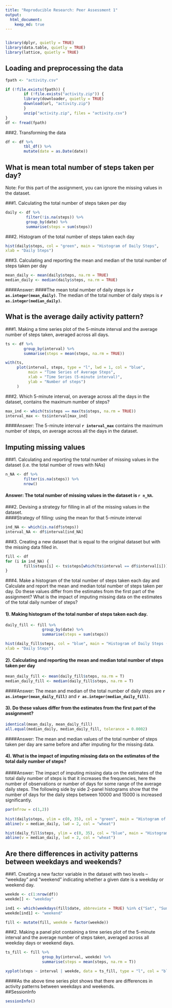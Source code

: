 ```yaml
---
title: "Reproducible Research: Peer Assessment 1"
output: 
  html_document:
    keep_md: true
---
```

```r
```

```r
library(dplyr, quietly = TRUE)
library(data.table, quietly = TRUE)
library(lattice, quietly = TRUE)
```  

## Loading and preprocessing the data

```r
fpath <- "activity.csv"

if (!file.exists(fpath)) {
        if (!file.exists("activity.zip")) {
        library(downloader, quietly = TRUE)
        download(url, "activity.zip")
        }
        unzip("activity.zip", files = "activity.csv")
}
df <- fread(fpath)
```  
  
  
###2. Transforming the data  

```r
df <- df %>%
        tbl_df() %>%
        mutate(date = as.Date(date))
```  

## What is mean total number of steps taken per day?

Note: For this part of the assignment, you can ignore the missing values in the dataset.

###1. Calculating the total number of steps taken per day  

```r
daily <- df %>%
         filter(!is.na(steps)) %>%
         group_by(date) %>%
         summarise(steps = sum(steps))
```        

###2. Histogram of the total number of steps taken each day  

```r
hist(daily$steps, col = "green", main = "Histogram of Daily Steps",
xlab = "Daily Steps")
```  

###3. Calculating and reporting the mean and median of the total number of steps taken per day  

```r
mean_daily <- mean(daily$steps, na.rm = TRUE)
median_daily <- median(daily$steps, na.rm = TRUE)
```  
####Answer: 
####The mean total number of daily steps is **`r as.integer(mean_daily)`**. The median of the total number of daily steps is **`r as.integer(median_daily)`**.  


## What is the average daily activity pattern?

###1. Making a time series plot of the 5-minute interval and the average number of steps taken, averaged across all days.  

```r
ts <- df %>% 
        group_by(interval) %>% 
        summarise(steps = mean(steps, na.rm = TRUE))
```  

```r
with(ts, 
     plot(interval, steps, type = "l", lwd = 1, col = "blue", 
          main = "Time Series of Average Steps", 
          xlab = "Time Series (5-minute interval)", 
          ylab = "Number of steps")
     )
```   
    
###2. Which 5-minute interval, on average across all the days in the dataset, contains the maximum number of steps?  

```r
max_ind <- which(ts$steps == max(ts$steps, na.rm = TRUE))
interval_max <- ts$interval[max_ind]
```  
  
####Answer: The 5-minute interval **`r interval_max`** contains the maximum number of steps, on average across all the days in the dataset.    
   

## Imputing missing values

###1. Calculating and reporting the total number of missing values in the dataset (i.e. the total number of rows with NAs)  

```r
n_NA <- df %>%
        filter(is.na(steps)) %>%
        nrow()
```  

#### Answer: The total number of missing values in the dataset is **`r n_NA`**.  
  
  
###2. Devising a strategy for filling in all of the missing values in the dataset.   
####Strategy of filling: using the mean for that 5-minute interval  

```r
ind_NA <- which(is.na(df$steps))
interval_NA <- df$interval[ind_NA]
```  
   
###3. Creating a new dataset that is equal to the original dataset but with the missing data filled in.  

```r
fill <- df
for (i in ind_NA) {
        fill$steps[i] <- ts$steps[which(ts$interval == df$interval[i])]
}  
```  
  
###4. Make a histogram of the total number of steps taken each day and Calculate and report the mean and median total number of steps taken per day. Do these values differ from the estimates from the first part of the assignment? What is the impact of imputing missing data on the estimates of the total daily number of steps?  

####    1). Making histogram of the total number of steps taken each day.  

```r
daily_fill <- fill %>%
                group_by(date) %>%
                summarise(steps = sum(steps))
```
```r
hist(daily_fill$steps, col = "blue", main = "Histogram of Daily Steps (imputed)",
xlab = "Daily Steps")
```  

####    2). Calculating and reporting the mean and median total number of steps taken per day  

```r
mean_daily_fill <- mean(daily_fill$steps, na.rm = T)
median_daily_fill <- median(daily_fill$steps, na.rm = T)
```  

####Answer: The mean and median of the total number of daily steps are 
**`r as.integer(mean_daily_fill)`** and **`r as.integer(median_daily_fill)`**.  
  
####    3). Do these values differ from the estimates from the first part of the assignment? 
```r
identical(mean_daily, mean_daily_fill)
all.equal(median_daily, median_daily_fill, tolerance = 0.0002)
```
  
####Answer: The mean and median values of the total number of steps taken per day are same before and after imputing for the missing data.  
  
####    4). What is the impact of imputing missing data on the estimates of the total daily number of steps?  
  
####Answer: The impact of imputing missing data on the estimates of the total daily number of steps is that it increases the frequencies, here the number of observations or number of days for some range of the average daily steps. The following side by side 2-panel histograms show that the number of days for the daily steps between 10000 and 15000 is increased significantly.  

```r
par(mfrow = c(1,2))
 
hist(daily$steps, ylim = c(0, 35), col = "green", main = "Histogram of Daily Steps", xlab = "Daily Steps")
abline(v = median_daily, lwd = 2, col = "wheat")

hist(daily_fill$steps, ylim = c(0, 35), col = "blue", main = "Histogram of Daily Steps (filled-in)", xlab = "Daily Steps")
abline(v = median_daily, lwd = 2, col = "wheat")
```   
   

## Are there differences in activity patterns between weekdays and weekends?
###1. Creating a new factor variable in the dataset with two levels – “weekday” and “weekend” indicating whether a given date is a weekday or weekend day.  

```r
weekde <- c(1:nrow(df))
weekde[] <- "weekday"

ind1 <- which(weekdays(fill$date, abbreviate = TRUE) %in% c("Sat", "Sun"))
weekde[ind1] <- "weekend"

fill <- mutate(fill, weekde = factor(weekde))
```  
   
###2. Making a panel plot containing a time series plot of the 5-minute interval and the average number of steps taken, averaged across all weekday days or weekend days.  

```r
ts_fill <- fill %>%
                group_by(interval, weekde) %>%
                summarise(steps = mean(steps, na.rm = T))
```
```r
xyplot(steps ~ interval | weekde, data = ts_fill, type = "l", col = "blue", layout = c(1, 2), main = "Time series of steps", xlab = "Time series (5-minute interval)")
```

####As the above time series plot shows that there are differences in activity patterns between weekdays and weekends.  
##SessionInfo
```r
sessionInfo()
```

